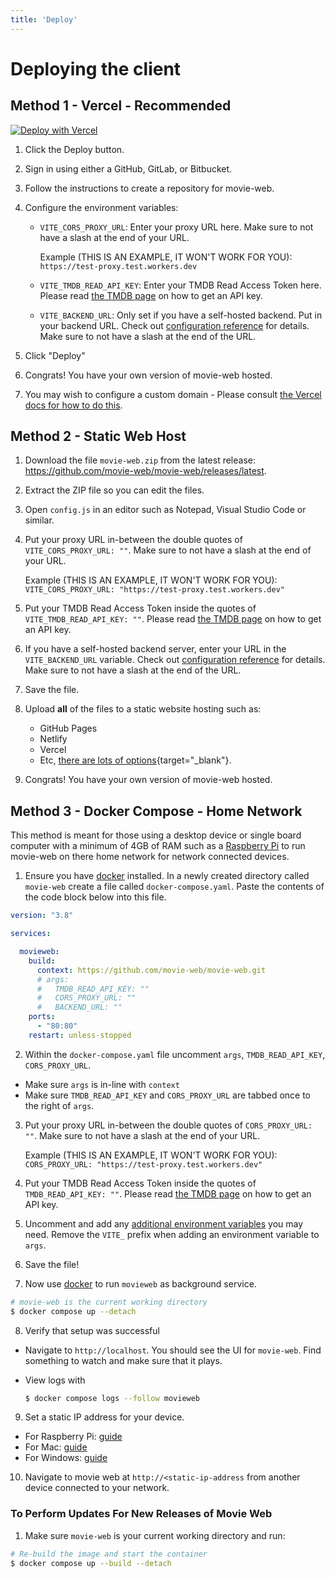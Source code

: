 ```yaml
---
title: 'Deploy'
---
```


# Deploying the client

## Method 1 - Vercel - Recommended

[![Deploy with Vercel](https://vercel.com/button)](https://vercel.com/new/clone?repository-url=https%3A%2F%2Fgithub.com%2Fmovie-web%2Fmovie-web%2Ftree%2Fmaster&env=VITE_CORS_PROXY_URL,VITE_TMDB_READ_API_KEY)

1. Click the Deploy button.
1. Sign in using either a GitHub, GitLab, or Bitbucket.
1. Follow the instructions to create a repository for movie-web.
1. Configure the environment variables:

   - `VITE_CORS_PROXY_URL`: Enter your proxy URL here. Make sure to not have a slash at the end of your URL.

     Example (THIS IS AN EXAMPLE, IT WON'T WORK FOR YOU): `https://test-proxy.test.workers.dev`

   - `VITE_TMDB_READ_API_KEY`: Enter your TMDB Read Access Token here. Please read [the TMDB page](2.tmdb.md) on how to get an API key.

   - `VITE_BACKEND_URL`: Only set if you have a self-hosted backend. Put in your backend URL. Check out [configuration reference](../4.client/2.configuration.md) for details. Make sure to not have a slash at the end of the URL.

1. Click "Deploy"
1. Congrats! You have your own version of movie-web hosted.
1. You may wish to configure a custom domain - Please consult [the Vercel docs for how to do this](https://vercel.com/docs/getting-started-with-vercel/domains).

## Method 2 - Static Web Host

1. Download the file `movie-web.zip` from the latest release: https://github.com/movie-web/movie-web/releases/latest.
2. Extract the ZIP file so you can edit the files.
3. Open `config.js` in an editor such as Notepad, Visual Studio Code or similar.
4. Put your proxy URL in-between the double quotes of `VITE_CORS_PROXY_URL: ""`. Make sure to not have a slash at the end of your URL.

   Example (THIS IS AN EXAMPLE, IT WON'T WORK FOR YOU): `VITE_CORS_PROXY_URL: "https://test-proxy.test.workers.dev"`

5. Put your TMDB Read Access Token inside the quotes of `VITE_TMDB_READ_API_KEY: ""`. Please read [the TMDB page](2.tmdb.md) on how to get an API key.
6. If you have a self-hosted backend server, enter your URL in the `VITE_BACKEND_URL` variable. Check out [configuration reference](../4.client/2.configuration.md) for details. Make sure to not have a slash at the end of the URL.
7. Save the file.
8. Upload **all** of the files to a static website hosting such as:
   - GitHub Pages
   - Netlify
   - Vercel
   - Etc, [there are lots of options](https://www.staticwebsitehosting.org/){target="\_blank"}.
9. Congrats! You have your own version of movie-web hosted.

## Method 3 - Docker Compose - Home Network

This method is meant for those using a desktop device or single board computer with a minimum of 4GB of RAM such as a [Raspberry Pi](https://www.raspberrypi.com/) to run movie-web on there home network for network connected devices.

1. Ensure you have [docker](https://docs.docker.com/get-docker/) installed. In a newly created directory called `movie-web` create a file called `docker-compose.yaml`. Paste the contents of the code block below into this file.

```yaml
version: "3.8"

services:

  movieweb:
    build:
      context: https://github.com/movie-web/movie-web.git
      # args:
      #   TMDB_READ_API_KEY: ""
      #   CORS_PROXY_URL: ""
      #   BACKEND_URL: ""
    ports:
      - "80:80"
    restart: unless-stopped
```

2. Within the `docker-compose.yaml` file uncomment `args`, `TMDB_READ_API_KEY`, `CORS_PROXY_URL`. 
- Make sure `args` is in-line with `context` 
- Make sure `TMDB_READ_API_KEY` and `CORS_PROXY_URL` are tabbed once to the right of `args`.
3. Put your proxy URL in-between the double quotes of `CORS_PROXY_URL: ""`. Make sure to not have a slash at the end of your URL. 

   Example (THIS IS AN EXAMPLE, IT WON'T WORK FOR YOU): `CORS_PROXY_URL: "https://test-proxy.test.workers.dev"`

4. Put your TMDB Read Access Token inside the quotes of `TMDB_READ_API_KEY: ""`. Please read [the TMDB page](2.tmdb.md) on how to get an API key.
5. Uncomment and add any [additional environment variables](3.configuration.md) you may need. Remove the `VITE_` prefix when adding an environment variable to `args`.
6. Save the file!
7. Now use [docker](https://docs.docker.com/get-docker/) to run `movieweb` as background service.

```bash
# movie-web is the current working directory
$ docker compose up --detach
```

8. Verify that setup was successful
- Navigate to `http://localhost`. You should see the UI for `movie-web`. Find something to watch and make sure that it plays. 
- View logs with

   ```bash
   $ docker compose logs --follow movieweb
   ```

9. Set a static IP address for your device.
- For Raspberry Pi: [guide](https://www.makeuseof.com/raspberry-pi-set-static-ip/)
- For Mac: [guide](https://www.macinstruct.com/tutorials/how-to-set-a-static-ip-address-on-a-mac/)
- For Windows: [guide](https://www.pcmag.com/how-to/how-to-set-up-a-static-ip-address)

10. Navigate to movie web at `http://<static-ip-address` from another device connected to your network.

### To Perform Updates For New Releases of Movie Web

1. Make sure `movie-web` is your current working directory and run:

```bash
# Re-build the image and start the container
$ docker compose up --build --detach
```

